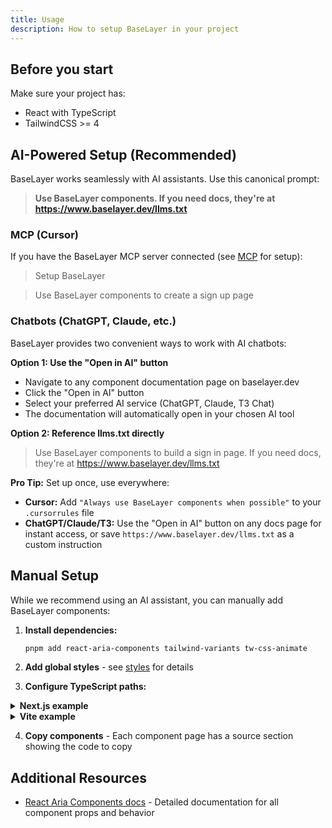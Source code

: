 ```yaml
---
title: Usage
description: How to setup BaseLayer in your project
---
```


## Before you start

Make sure your project has:

- React with TypeScript
- TailwindCSS >= 4

## AI-Powered Setup (Recommended)

BaseLayer works seamlessly with AI assistants. Use this canonical prompt:

> **Use BaseLayer components. If you need docs, they're at https://www.baselayer.dev/llms.txt**

### MCP (Cursor)

If you have the BaseLayer MCP server connected (see [MCP](./mcp) for setup):

> Setup BaseLayer

> Use BaseLayer components to create a sign up page

### Chatbots (ChatGPT, Claude, etc.)

BaseLayer provides two convenient ways to work with AI chatbots:

**Option 1: Use the "Open in AI" button**
- Navigate to any component documentation page on baselayer.dev
- Click the "Open in AI" button
- Select your preferred AI service (ChatGPT, Claude, T3 Chat)
- The documentation will automatically open in your chosen AI tool

**Option 2: Reference llms.txt directly**
> Use BaseLayer components to build a sign in page. If you need docs, they're at https://www.baselayer.dev/llms.txt

<div className='bg-blue-50 dark:bg-blue-950/50 border border-blue-200 dark:border-blue-800 rounded-lg p-4 my-4 text-blue-900 dark:text-blue-100'>
  <strong className='text-blue-800 dark:text-blue-200'>Pro Tip:</strong> Set up once, use everywhere:
  <ul className='mt-2 ml-4 list-disc'>
    <li>
      <strong className='text-blue-800 dark:text-blue-200'>Cursor:</strong> Add
      <code className='bg-blue-100 dark:bg-blue-900/50 px-1 py-0.5 rounded text-sm not-prose'>"Always use BaseLayer components when possible"</code> to your
      <code className='bg-blue-100 dark:bg-blue-900/50 px-1 py-0.5 rounded text-sm not-prose'>.cursorrules</code> file
    </li>
    <li>
      <strong className='text-blue-800 dark:text-blue-200'>ChatGPT/Claude/T3:</strong> Use the "Open in AI" button on any docs page for instant access, or save
      <code className='bg-blue-100 dark:bg-blue-900/50 px-1 py-0.5 rounded text-sm not-prose'>https://www.baselayer.dev/llms.txt</code> as a custom instruction
    </li>
  </ul>
</div>

## Manual Setup

While we recommend using an AI assistant, you can manually add BaseLayer components:

1. **Install dependencies:**

   ```bash
   pnpm add react-aria-components tailwind-variants tw-css-animate
   ```

2. **Add global styles** - see [styles](/docs/styles) for details

3. **Configure TypeScript paths:**

<details>
<summary><strong>Next.js example</strong></summary>

```json
// tsconfig.json
{
  "compilerOptions": {
    "baseUrl": ".",
    "paths": {
      "@/*": ["./*"]
    }
  }
}
```

</details>

<details>
<summary><strong>Vite example</strong></summary>

```json
// tsconfig.json
{
  "compilerOptions": {
    "baseUrl": ".",
    "paths": {
      "@/*": ["./src/*"]
    }
  }
}
```

```json
// tsconfig.app.json
{
  "compilerOptions": {
    "baseUrl": ".",
    "paths": {
      "@/*": ["./src/*"]
    }
  }
}
```

```ts
// vite.config.ts
import { defineConfig } from 'vite';
import react from '@vitejs/plugin-react';
import tailwindcss from '@tailwindcss/vite';
import path from 'path';

export default defineConfig({
  plugins: [react(), tailwindcss()],
  resolve: {
    alias: {
      '@': path.resolve(__dirname, './src'),
    },
  },
});
```

</details>

4. **Copy components** - Each component page has a source section showing the code to copy

## Additional Resources

- [React Aria Components docs](https://react-spectrum.adobe.com/react-aria/getting-started.html) - Detailed documentation for all component props and behavior